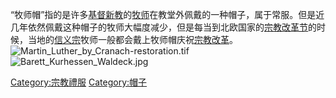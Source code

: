 {{expand|time=2015-02-06T02:54:15+00:00}}
{{unreferenced|time=2015-02-06T02:51:44+00:00}}
“牧师帽”指的是许多[[基督新教|基督新教]]的[[牧师|牧师]]在教堂外佩戴的一种帽子，属于常服。但是近几年依然佩戴这种帽子的牧师大幅度减少，但是每当到北欧国家的[[宗教改革日|宗教改革节]]的时候，当地的[[信义宗|信义宗]]牧师一般都会戴上牧师帽庆祝[[宗教改革|宗教改革]]。
[[Image:Martin_Luther_by_Cranach-restoration.tif|thumb]]
[[Image:Barett_Kurhessen_Waldeck.jpg|thumb]]
[[Category:宗教禮服|Category:宗教禮服]]
[[Category:帽子|Category:帽子]]
